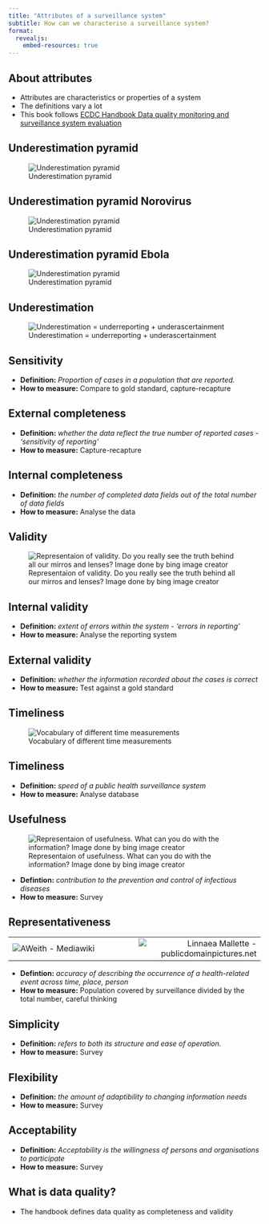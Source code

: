 ```yaml
---
title: "Attributes of a surveillance system"
subtitle: How can we characterise a surveillance system? 
format: 
  revealjs:
    embed-resources: true
---
```


## About attributes
- Attributes are characteristics or properties of a system
- The definitions vary a lot
- This book follows [ECDC Handbook Data quality monitoring and surveillance system evaluation](https://www.ecdc.europa.eu/sites/default/files/media/en/publications/Publications/Data-quality-monitoring-surveillance-system-evaluation-Sept-2014.pdf)



## Underestimation pyramid

![Underestimation pyramid](../img/attributes_underestimation_pyramid.png)

## Underestimation pyramid Norovirus
![Underestimation pyramid](../img/attributes_underestimation_pyramid_noro.png)

## Underestimation pyramid Ebola
![Underestimation pyramid](../img/attributes_underestimation_pyramid_ebola.png)

## Underestimation
![Underestimation = underreporting + underascertainment](../img/attributes_underestimation_pyramid_underestimation.png)

## Sensitivity
- __Definition:__ _Proportion of cases in a population that are reported._
- __How to measure:__ Compare to gold standard, capture-recapture

## External completeness
- __Definition:__ _whether the data reflect the true number of reported cases - 'sensitivity of reporting'_ 
- __How to measure:__ Capture-recapture

## Internal completeness
- __Definition:__ _the number of completed data fields out of the total number of data fields_
- __How to measure:__ Analyse the data


## Validity

![Representaion of validity. Do you really see the truth behind all our mirros and lenses? Image done by bing image creator](../img/attributes_validity.jpg)


## Internal validity
- __Definition:__ _extent of errors within the system - 'errors in reporting'_
- __How to measure:__ Analyse the reporting system


## External validity
- __Definition:__ _whether the information recorded about the cases is correct_ 
- __How to measure:__ Test against a gold standard


## Timeliness

![Vocabulary of different time measurements](../img/attributes_timeliness.png)


## Timeliness

- __Definition:__ _speed of a public health surveillance system_
- __How to measure:__ Analyse database


## Usefulness
![Representaion of usefulness. What can you do with the information? Image done by bing image creator](../img/attributes_usefullness.jpg)

- __Defintion:__ _contribution to the prevention and control of infectious diseases_
- __How to measure:__ Survey

## Representativeness
|  |  |
|:--|--:|
|![[AWeith - Mediawiki](https://en.wikipedia.org/wiki/Iceberg#/media/File:Iceberg_in_the_Arctic_with_its_underside_exposed.jpg)](../img/attributes_iceberg_small.jpg)|![[Linnaea Mallette - publicdomainpictures.net](https://www.publicdomainpictures.net/en/free-download.php?image=boulder&id=348919)](../img/attributes_boulder_small.jpg)|

- __Defintion:__ _accuracy of describing the occurrence of a health-related event across time, place, person_
- __How to measure:__ Population covered by surveillance divided by the total number, careful thinking


## Simplicity
- __Definition:__ _refers to both its structure and ease of operation._
- __How to measure:__ Survey 


## Flexibility
- __Definition:__ _the amount of adaptibility to changing information needs_
- __How to measure:__ Survey

## Acceptability
- __Definition:__ _Acceptability is the willingness of persons and organisations to participate_
- __How to measure:__ Survey

## What is data quality?
- The handbook defines data quality as completeness and validity 
